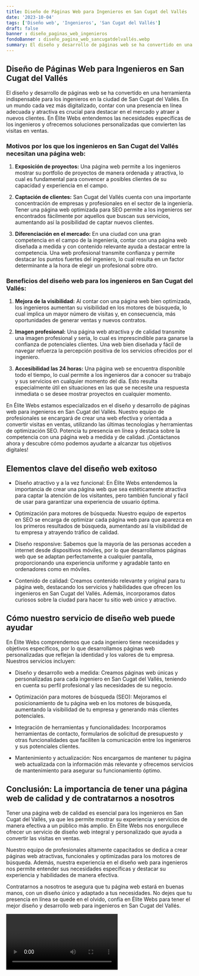 ```yaml
---
title: Diseño de Páginas Web para Ingenieros en San Cugat del Vallés
date: '2023-10-04'
tags: ['Diseño web', 'Ingenieros', 'San Cugat del Vallés']
draft: false
banner : diseño_paginas_web_ingenieros
fondoBanner : diseño_pagina_web_sancugatdelvallés.webp
summary: El diseño y desarrollo de páginas web se ha convertido en una herramienta indispensable para los ingenieros en la ciudad de San Cugat del Vallés. En un mundo cada vez más digitalizado, contar con una presencia en línea adecuada y atractiva es crucial para destacar en el mercado y atraer a nuevos clientes. En Élite Webs entendemos las necesidades específicas de los ingenieros y ofrecemos soluciones personalizadas que convierten las visitas en ventas.
---
```


## Diseño de Páginas Web para Ingenieros en San Cugat del Vallés

El diseño y desarrollo de páginas web se ha convertido en una herramienta indispensable para los ingenieros en la ciudad de San Cugat del Vallés. En un mundo cada vez más digitalizado, contar con una presencia en línea adecuada y atractiva es crucial para destacar en el mercado y atraer a nuevos clientes. En Élite Webs entendemos las necesidades específicas de los ingenieros y ofrecemos soluciones personalizadas que convierten las visitas en ventas.

### Motivos por los que los ingenieros en San Cugat del Vallés necesitan una página web:

1. **Exposición de proyectos:** Una página web permite a los ingenieros mostrar su portfolio de proyectos de manera ordenada y atractiva, lo cual es fundamental para convencer a posibles clientes de su capacidad y experiencia en el campo.

2. **Captación de clientes:** San Cugat del Vallés cuenta con una importante concentración de empresas y profesionales en el sector de la ingeniería. Tener una página web optimizada para SEO permite a los ingenieros ser encontrados fácilmente por aquellos que buscan sus servicios, aumentando así la posibilidad de captar nuevos clientes.

3. **Diferenciación en el mercado:** En una ciudad con una gran competencia en el campo de la ingeniería, contar con una página web diseñada a medida y con contenido relevante ayuda a destacar entre la competencia. Una web profesional transmite confianza y permite destacar los puntos fuertes del ingeniero, lo cual resulta en un factor determinante a la hora de elegir un profesional sobre otro.

### Beneficios del diseño web para los ingenieros en San Cugat del Vallés:

1. **Mejora de la visibilidad:** Al contar con una página web bien optimizada, los ingenieros aumentan su visibilidad en los motores de búsqueda, lo cual implica un mayor número de visitas y, en consecuencia, más oportunidades de generar ventas y nuevos contratos.

2. **Imagen profesional:** Una página web atractiva y de calidad transmite una imagen profesional y seria, lo cual es imprescindible para ganarse la confianza de potenciales clientes. Una web bien diseñada y fácil de navegar refuerza la percepción positiva de los servicios ofrecidos por el ingeniero.

3. **Accesibilidad las 24 horas:** Una página web se encuentra disponible todo el tiempo, lo cual permite a los ingenieros dar a conocer su trabajo y sus servicios en cualquier momento del día. Esto resulta especialmente útil en situaciones en las que se necesite una respuesta inmediata o se desee mostrar proyectos en cualquier momento.

En Élite Webs estamos especializados en el diseño y desarrollo de páginas web para ingenieros en San Cugat del Vallés. Nuestro equipo de profesionales se encargará de crear una web efectiva y orientada a convertir visitas en ventas, utilizando las últimas tecnologías y herramientas de optimización SEO. Potencia tu presencia en línea y destaca sobre la competencia con una página web a medida y de calidad. ¡Contáctanos ahora y descubre cómo podemos ayudarte a alcanzar tus objetivos digitales!

<GifSeo />

<Cta />

## Elementos clave del diseño web exitoso

- Diseño atractivo y a la vez funcional: En Élite Webs entendemos la importancia de crear una página web que sea estéticamente atractiva para captar la atención de los visitantes, pero también funcional y fácil de usar para garantizar una experiencia de usuario óptima.

- Optimización para motores de búsqueda: Nuestro equipo de expertos en SEO se encarga de optimizar cada página web para que aparezca en los primeros resultados de búsqueda, aumentando así la visibilidad de tu empresa y atrayendo tráfico de calidad.

- Diseño responsive: Sabemos que la mayoría de las personas acceden a internet desde dispositivos móviles, por lo que desarrollamos páginas web que se adaptan perfectamente a cualquier pantalla, proporcionando una experiencia uniforme y agradable tanto en ordenadores como en móviles.

- Contenido de calidad: Creamos contenido relevante y original para tu página web, destacando los servicios y habilidades que ofrecen los ingenieros en San Cugat del Vallés. Además, incorporamos datos curiosos sobre la ciudad para hacer tu sitio web único y atractivo.

## Cómo nuestro servicio de diseño web puede ayudar

En Élite Webs comprendemos que cada ingeniero tiene necesidades y objetivos específicos, por lo que desarrollamos páginas web personalizadas que reflejan la identidad y los valores de tu empresa. Nuestros servicios incluyen:

- Diseño y desarrollo web a medida: Creamos páginas web únicas y personalizadas para cada ingeniero en San Cugat del Vallés, teniendo en cuenta su perfil profesional y las necesidades de su negocio.

- Optimización para motores de búsqueda (SEO): Mejoramos el posicionamiento de tu página web en los motores de búsqueda, aumentando la visibilidad de tu empresa y generando más clientes potenciales.

- Integración de herramientas y funcionalidades: Incorporamos herramientas de contacto, formularios de solicitud de presupuesto y otras funcionalidades que faciliten la comunicación entre los ingenieros y sus potenciales clientes.

- Mantenimiento y actualización: Nos encargamos de mantener tu página web actualizada con la información más relevante y ofrecemos servicios de mantenimiento para asegurar su funcionamiento óptimo.

## Conclusión: La importancia de tener una página web de calidad y de contratarnos a nosotros

Tener una página web de calidad es esencial para los ingenieros en San Cugat del Vallés, ya que les permite mostrar su experiencia y servicios de manera efectiva a un público más amplio. En Élite Webs nos enorgullece ofrecer un servicio de diseño web integral y personalizado que ayuda a convertir las visitas en ventas.

Nuestro equipo de profesionales altamente capacitados se dedica a crear páginas web atractivas, funcionales y optimizadas para los motores de búsqueda. Además, nuestra experiencia en el diseño web para ingenieros nos permite entender sus necesidades específicas y destacar su experiencia y habilidades de manera efectiva.

Contratarnos a nosotros te asegura que tu página web estará en buenas manos, con un diseño único y adaptado a tus necesidades. No dejes que tu presencia en línea se quede en el olvido, confía en Élite Webs para tener el mejor diseño y desarrollo web para ingenieros en San Cugat del Vallés.

<Video />

<CtaBot job='Ingenieros' city='San Cugat del Vallés'/>

<Gmaps query='San Cugat del Vallés+españa+maps' />
